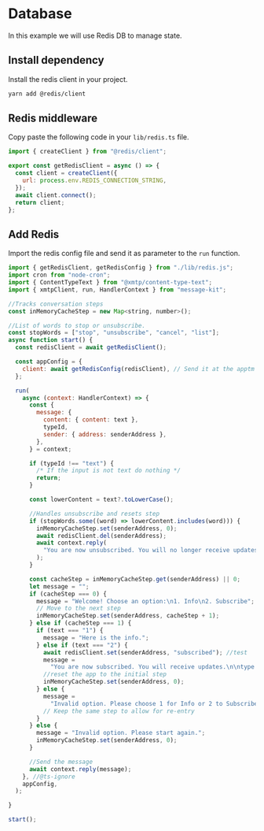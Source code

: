 # Database

In this example we will use Redis DB to manage state.

## Install dependency

Install the redis client in your project.

```bash [cmd]
yarn add @redis/client
```

## Redis middleware

Copy paste the following code in your `lib/redis.ts` file.

```jsx [src/lib/redis.ts]
import { createClient } from "@redis/client";

export const getRedisClient = async () => {
  const client = createClient({
    url: process.env.REDIS_CONNECTION_STRING,
  });
  await client.connect();
  return client;
};
```

## Add Redis

Import the redis config file and send it as parameter to the `run` function.

```jsx [src/index.ts]
import { getRedisClient, getRedisConfig } from "./lib/redis.js";
import cron from "node-cron";
import { ContentTypeText } from "@xmtp/content-type-text";
import { xmtpClient, run, HandlerContext } from "message-kit";

//Tracks conversation steps
const inMemoryCacheStep = new Map<string, number>();

//List of words to stop or unsubscribe.
const stopWords = ["stop", "unsubscribe", "cancel", "list"];
async function start() {
  const redisClient = await getRedisClient();

  const appConfig = {
    client: await getRedisConfig(redisClient), // Send it at the apptm of the run function
  };

  run(
    async (context: HandlerContext) => {
      const {
        message: {
          content: { content: text },
          typeId,
          sender: { address: senderAddress },
        },
      } = context;

      if (typeId !== "text") {
        /* If the input is not text do nothing */
        return;
      }

      const lowerContent = text?.toLowerCase();

      //Handles unsubscribe and resets step
      if (stopWords.some((word) => lowerContent.includes(word))) {
        inMemoryCacheStep.set(senderAddress, 0);
        await redisClient.del(senderAddress);
        await context.reply(
          "You are now unsubscribed. You will no longer receive updates!.",
        );
      }

      const cacheStep = inMemoryCacheStep.get(senderAddress) || 0;
      let message = "";
      if (cacheStep === 0) {
        message = "Welcome! Choose an option:\n1. Info\n2. Subscribe";
        // Move to the next step
        inMemoryCacheStep.set(senderAddress, cacheStep + 1);
      } else if (cacheStep === 1) {
        if (text === "1") {
          message = "Here is the info.";
        } else if (text === "2") {
          await redisClient.set(senderAddress, "subscribed"); //test
          message =
            "You are now subscribed. You will receive updates.\n\ntype 'stop' to unsubscribe";
          //reset the app to the initial step
          inMemoryCacheStep.set(senderAddress, 0);
        } else {
          message =
            "Invalid option. Please choose 1 for Info or 2 to Subscribe.";
          // Keep the same step to allow for re-entry
        }
      } else {
        message = "Invalid option. Please start again.";
        inMemoryCacheStep.set(senderAddress, 0);
      }

      //Send the message
      await context.reply(message);
    }, //@ts-ignore
    appConfig,
  );

}

start();
```
